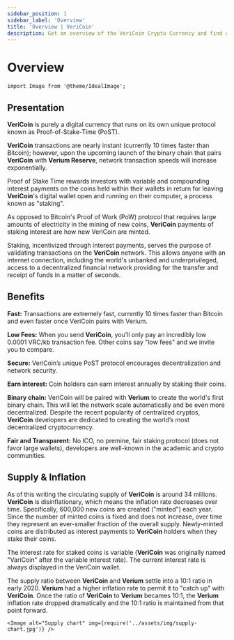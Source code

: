 ```yaml
---
sidebar_position: 1
sidebar_label: 'Overview'
title: 'Overview | VeriCoin'
description: Get an overview of the VeriCoin Crypto Currency and find our more about his benefits.
---
```

# Overview

```mdx-code-block
import Image from '@theme/IdealImage';
```

## Presentation

**VeriCoin** is purely a digital currency that runs on its own unique protocol known as Proof-of-Stake-Time (PoST).

**VeriCoin** transactions are nearly instant (currently 10 times faster than Bitcoin); however, upon the upcoming launch of the binary chain that pairs **VeriCoin** with **Verium Reserve**, network transaction speeds will increase exponentially.

Proof of Stake Time rewards investors with variable and compounding interest payments on the coins held within their wallets in return for leaving **VeriCoin**'s digital wallet open and running on their computer, a process known as "staking".

As opposed to Bitcoin's Proof of Work (PoW) protocol that requires large amounts of electricity in the mining of new coins, **VeriCoin** payments of staking interest are how new VeriCoin are minted.

Staking, incentivized through interest payments, serves the purpose of validating transactions on the **VeriCoin** network. This allows anyone with an internet connection, including the world's unbanked and underprivileged, access to a decentralized financial network providing for the transfer and receipt of funds in a matter of seconds.

## Benefits

**Fast:** Transactions are extremely fast, currently 10 times faster than Bitcoin and even faster once VeriCoin pairs with Verium.

**Low Fees:** When you send **VeriCoin**, you’ll only pay an incredibly low 0.0001 VRC/kb transaction fee. Other coins say "low fees" and we invite you to compare.

**Secure:** VeriCoin’s unique PoST protocol encourages decentralization and network security.

**Earn interest:** Coin holders can earn interest annually by staking their coins.

**Binary chain:** VeriCoin will be paired with **Verium** to create the world's first binary chain. This will let the network scale automatically and be even more decentralized. Despite the recent popularity of centralized cryptos, **VeriCoin** developers are dedicated to creating the world’s most decentralized cryptocurrency.

**Fair and Transparent:** No ICO, no premine, fair staking protocol (does not favor large wallets), developers are well-known in the academic and crypto communities.

## Supply & Inflation

As of this writing the circulating supply of **VeriCoin** is around 34 millions. **VeriCoin** is disinflationary, which means the inflation rate decreases over time. Specifically, 600,000 new coins are created ("minted") each year. Since the number of minted coins is fixed and does not increase, over time they represent an ever-smaller fraction of the overall supply. Newly-minted coins are distributed as interest payments to **VeriCoin** holders when they stake their coins.

The interest rate for staked coins is variable (**VeriCoin** was originally named "VariCoin" after the variable interest rate). The current interest rate is always displayed in the VeriCoin wallet.

The supply ratio between **VeriCoin** and **Verium** settle into a 10:1 ratio in early 2020. **Verium** had a higher inflation rate to permit it to "catch up" with **VeriCoin**. Once the ratio of **VeriCoin** to **Verium** becames 10:1, the **Verium** inflation rate dropped dramatically and the 10:1 ratio is maintained from that point forward.


```mdx-code-block
<Image alt="Supply chart" img={require('../assets/img/supply-chart.jpg')} />
```